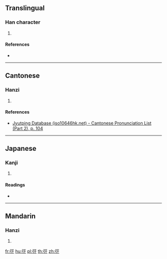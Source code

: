 {{character info/new}}
==Translingual==

===Han character===
{{Han char|rn=57|rad=弓|as=03|sn=6|four=|canj=NMD|ids=⿰弓于}}

# {{defn|Han|sort=弓03}}

====References====
* {{Han ref|kx=0356.210|dkj=09716|dj=0673.070|hdz=20991.030|uh=5F19|ud=24345}}

----

==Cantonese==

===Hanzi===
{{yue-hanzi|jyut=[[wu1]]|y=wu1}}

# {{defn|lang=yue|sort=弓03}}

====References====
* [http://www.iso10646hk.net/jp/document/download.jsp Jyutping Database (iso10646hk.net) - Cantonese Pronunciation List (Part 2), p. 104]

----

==Japanese==

===Kanji===
{{ja-kanji|grade=|rs=弓03}}

# {{defn|lang=ja|sort=弓03}}

====Readings====
* {{ja-readings|on=[[お]] (o), [[う]] (u), [[こ]] (ko), [[く]] (ku)|kun=[[おはつてねらふ]] (ohatsutenerafu), [[もつ]] (motsu)}}

----

==Mandarin==

===Hanzi===
{{cmn-hanzi|pin=[[wū]] ([[wu1]])|wg=wu<sup>1</sup>}}

# {{defn|lang=cmn|sort=弓03}}

[[fr:弙]]
[[hu:弙]]
[[pl:弙]]
[[th:弙]]
[[zh:弙]]
